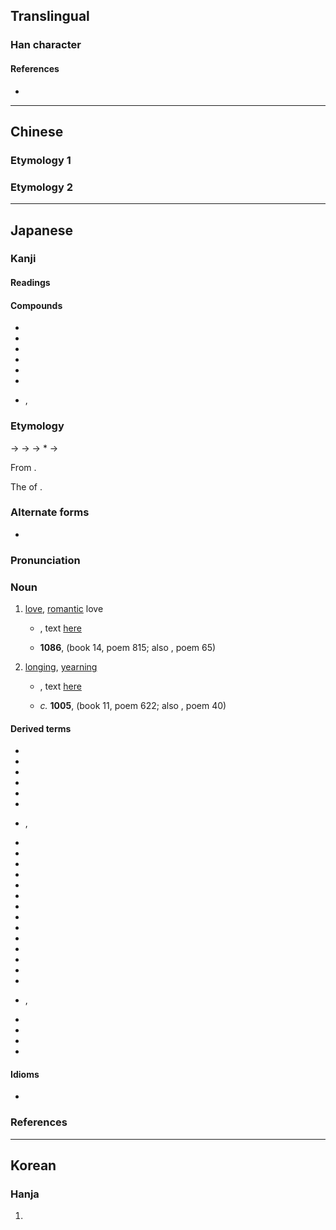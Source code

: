 {{also|戀}}
{{character info/new}}
==Translingual==
{{ja-forms|恋|恋|[[戀]]}}

===Han character===
{{Han char|rn=61|rad=心|as=06|sn=10|four=00333|canj=YCP|ids=⿱亦心}}

====References====
* {{Han ref|kx=0383.360|dkj=10537|dj=0714.120|hdz=42292.070|uh=604B|ud=24651}}

----

==Chinese==

===Etymology 1===
{{zh-see|戀|sv}}

===Etymology 2===
{{zh-see|甚|v}}

----

==Japanese==
{{ja-kanji forms|恋|戀}}

===Kanji===
{{ja-kanji|rs=心06|kyu=戀}}

====Readings====
{{ja-readings
|goon=れん
|kanon=れん
|kun=こい-<こひ-, こい-し.い<こひ-し.い, こ-う<こ-ふ
}}

====Compounds====
{{der-top}}
* {{ja-r|恋愛|れんあい}}
* {{ja-r|恋%慕|れん%ぼ}}
* {{ja-r|遠恋|えんれん}}
* {{ja-r|失恋|しつれん}}
* {{ja-r|邪恋|じゃれん}}
* {{ja-r|悲恋|ひれん}}
* {{ja-r|秘恋|ひれん}}, {{ja-r|秘恋|ひめごい}}
{{der-bottom}}

===Etymology===
{{ja-kanjitab|こい|yomi=k}}
{{IPAchar|/ko<sub>1</sub>pi<sub>2</sub>/}} → {{IPAchar|/kopi/}} → {{IPAchar|/kofi/}} → *{{IPAchar|/kowi/}} → {{IPAchar|/koi/}}

From {{inh|ja|ojp|sort=こい|-}}.

The {{m|ja|連用形|tr=ren'yōkei||stem or continuative form}} of {{m|ja|恋う|tr=kou||to [[love]]}}.

===Alternate forms===
* {{ja-l|恋い}}

===Pronunciation===
{{ja-pron|yomi=k|こい|acc=1|acc_ref=DJR,NHK}}

===Noun===
{{ja-noun|kyu=戀|こい|hhira=こひ}}

# [[love]], [[romantic]] love
#* {{RQ:Manyoshu|4|596}}, text [http://jti.lib.virginia.edu/japanese/manyoshu/Man4Yos.html#596 here]
#*: {{ja-usex|m=八百日%徃 濱%之%沙%毛 吾'''戀'''二 豈不益歟 奥%嶋守|m_kana=やほか%ゆく はま%の%まなご%も あが'''こひ'''に ＊＊＊＊ おきつ%しまもり|八百日%行く浜の[[真%砂]]も我が'''恋'''にあにまさらじか沖つ[[島守]]|やほか% ゆく はま の ま%なご も あ が '''こひ''' に あに まさらじ か おき つ しまもり|rom=yaoka yuku hama no manago no a ga '''koi''' ni ani masaraji oki tsu shimamori|On so vast a shore[―]that one could walk eight hundred days[―]would the grains of sand number greater than my '''love''', o guardian of the outer isles?<ref>{{cite-book|1998|Edwin A. Cranston|The Gem-Glistening Cup|edition=illustrated|publisher=Stanford University Press|isbn=0-8047-3157-8|page=570}}</ref>|sort=こい}}
#* '''1086''', ''{{w|Goshūi Wakashū}}'' (book 14, poem 815; also ''{{w|Hyakunin Isshu}}'', poem 65)
#*: {{ja-usex|[[恨み]][[侘び|わび]][[干す|ほさぬ]][[袖]][[だに]]あるものを'''恋'''に[[朽ちる|くちなむ]]名こそ[[惜しい|惜しけれ]]|うらみ わび ほさぬ そで だに ある もの を '''こひ''' に くちなむ な こそ をしけれ|rom=urami wabi hosanu sode dani aru mono o '''koi''' ni kuchinan na koso oshikere|Anger and sorrow have made my never-dry sleeves a complete ruin―but still more hateful to me is '''love's''' ruin of my good name.<ref>{{cite-book|1991|Steven D. Carter|Traditional Japanese Poetry: An Anthology|edition=illustrated|publisher=Stanford University Press|isbn=0-8047-2212-9|page=227}}</ref>|sort=こい}}
#: {{synonyms|ja|愛|tr=ai}}
# [[longing]], [[yearning]]
#* {{RQ:Manyoshu|3|325}}, text [http://jti.lib.virginia.edu/japanese/manyoshu/Man3Yos.html#325 here]
#*: {{ja-usex|m=明日香%河 川%余藤%不去 立霧%乃 念%應過 '''孤悲'''尓%不有%國|m_kana=あすか%かは かは%よど%さらず たつきり%の おもひ%すぐべき '''こひ'''に%あらな%くに|明日香%河 [[川淀]] [[さらず]] 立つ[[霧]] の 思ひ [[過ぎる|過ぐ]] [[べき]] '''恋''' に [[あらなくに]]|あすか%-がは かは-よど さらず たつきり の おもひ すぐ べき '''こひ''' に あらなくに|rom=Asuka-gawa kawa-yodo sarazu tatsu-kiri no omoi sugu beki '''koi''' ni aranaku ni|sort=こい}}
#* ''c.'' '''1005''', ''{{w|Shūi Wakashū}}'' (book 11, poem 622; also ''{{w|Ogura Hyakunin Isshu|Hyakunin Isshu}}'', poem 40)
#*: {{ja-usex|[[忍ぶ|しのぶ]]れど[[色]]に[[出づ|出で]]に[[けり]]わが'''恋'''は[[物]]や[[思う|思ふ]]と人の[[問う|問ふ]]まで|しのぶれど いろ に いで に けり わが '''こひ''' は もの や おもふ と ひと の とふ まで|rom=shinoburedo iro ni ide ni keri waga '''koi''' wa mono ya omou to hito no tou made|Even though I hide it, it shows all over my face, such is my '''longing''' so that people ask me "What ''are'' you thinking about?"<ref>{{cite-book|1996|Joshua S. Mostow |Pictures of the Heart: The Hyakunin Isshu in Word and Image|edition=illustrated|publisher=University of Hawaii Press|isbn=0-8248-1705-2|page=260}}</ref>|sort=こい}}

====Derived terms====
{{der-top}}
* {{ja-r|恋しがる|こしがる}}
* {{ja-r|恋する|こいする}}
* {{ja-r|恋歌|こいうた}}
* {{ja-r|恋%占い|こい%-うらない}}
* {{ja-r|恋風|こいかぜ}}
* {{ja-r|恋活|こいかつ}}
* {{ja-r|恋心|こい%こころ}}, {{ja-r|恋心|こい%ごころ}}
* {{ja-r|恋%焦がれる|こい%こがれる}}
* {{ja-r|恋%路|こい%じ}}
* {{ja-r|恋し鳥|こいしどり}}
* {{ja-r|恋塚|こいづか}}
* {{ja-r|恋疲れ|こいづかれ}}
* {{ja-r|恋妻|こいづま}}
* {{ja-r|恋仲|こいなか}}
* {{ja-r|恋猫|こいねこ}}
* {{ja-r|恋人|こいびと}}
* {{ja-r|恋文|こいぶみ}}
* {{ja-r|恋水|こいみず}}
* {{ja-r|恋%物語|こい%-ものがたり}}
* {{ja-r|恋%敵|こい%がたき}}
* {{ja-r|恋%病|こい%やまい}}
* {{ja-r|恋%煩い|こい%わずらい|rom=-}}, {{ja-r|恋%患い|こい%わずらい}}
* {{ja-r|恋の悩み|こい の なやみ}}
* {{ja-r|恋の闇|こい の やみ}}
* {{ja-r|色恋|いろこい}}
* {{ja-r|初恋|はつこい}}
{{der-bottom}}

====Idioms====
* {{ja-r|恋は思案の外|こい は しあん の ほか}}

===References===
<references/>

----

==Korean==

===Hanja===
{{ko-hanja|hangeul=[[련]]>[[연]]|eumhun=|rv=ryeon>yeon|mr=ryŏn>yŏn|y=lyen>yen}}

# {{defn|lang=ko|sort=心06}}